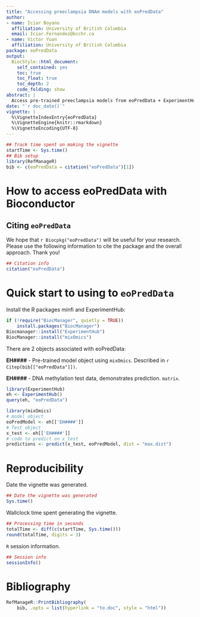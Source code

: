 ```yaml
---
title: "Accessing preeclampsia DNAm models with eoPredData"
author:
- name: Iciar Boyano
  affiliation: University of British Columbia
  email: Iciar.Fernandez@bcchr.ca
- name: Victor Yuan
  affiliation: University of British Columbia
package: eoPredData
output:
  BiocStyle::html_document:
    self_contained: yes
    toc: true
    toc_float: true
    toc_depth: 2
    code_folding: show
abstract: |
  Access pre-trained preeclampsia models from eoPredData + ExperimentHub
date: "`r doc_date()`"
vignette: |
  %\VignetteIndexEntry{eoPredData}
  %\VignetteEngine{knitr::rmarkdown}
  %\VignetteEncoding{UTF-8}
---
```


```r
## Track time spent on making the vignette
startTime <- Sys.time()
## Bib setup
library(RefManageR)
bib <- c(eoPredData = citation("eoPredData")[1])
```

# How to access eoPredData with Bioconductor

## Citing `eoPredData`

We hope that `r Biocpkg("eoPredData")` will be useful for your research. Please 
use the following information to cite the package and the overall approach. 
Thank you!

```r
## Citation info
citation("eoPredData")
```

# Quick start to using to `eoPredData`

Install the R packages minfi and ExperimentHub:

```r
if (!require("BiocManager", quietly = TRUE))
    install.packages("BiocManager")
Biocmanager::install("ExperimentHub")
BiocManager::install("mixOmics")
```

There are 2 objects associated with eoPredData:

**EH####** - Pre-trained model object using `mixOmics`. Described in 
`r Citep(bib[["eoPredData"]])`.

**EH####** - DNA methylation test data, demonstrates prediction. `matrix`.

```r
library(ExperimentHub)
eh <- ExperimentHub()
query(eh, "eoPredData")

library(mixOmics)
# model object
eoPredModel <- eh[['EH####']] 
# Test object
x_test <- eh[['EH####']]
# code to predict on x_test
predictions <- predict(x_test, eoPredModel, dist = "max.dist")
```

# Reproducibility

Date the vignette was generated.

```r
## Date the vignette was generated
Sys.time()
```

Wallclock time spent generating the vignette.

```r
## Processing time in seconds
totalTime <- diff(c(startTime, Sys.time()))
round(totalTime, digits = 3)
```

`R` session information.

```r
## Session info
sessionInfo()
```

# Bibliography

```r
RefManageR::PrintBibliography(
    bib, .opts = list(hyperlink = "to.doc", style = "html"))
```
